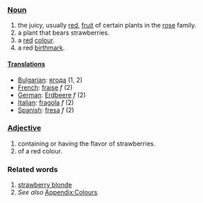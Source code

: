 ===[[Noun]]===
#the juicy, usually [[red]], [[fruit]] of certain plants in the [[rose]] family.
#a plant that bears strawberries.
#a [[red]] [[color|colour]].
#a red [[birthmark]].
====[[Translation]]s====
*[[Bulgarian]]: [[ягода]] (1, 2)
*[[French]]: [[fraise]] ''f'' (2)
*[[German]]: [[Erdbeere]] ''f'' (2)
*[[Italian]]: [[fragola]] ''f'' (2)
*[[Spanish]]: [[fresa]] ''f'' (2)
===[[Adjective]]===
#containing or having the flavor of strawberries.
#of a red colour.
===Related words===
#[[strawberry blonde]]
#''See also'' [[Wiktionary_Appendix:Colours|Appendix:Colours]]